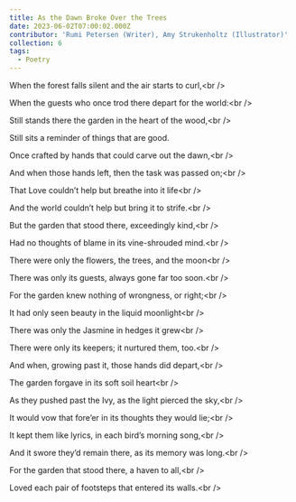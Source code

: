 ```yaml
---
title: As the Dawn Broke Over the Trees
date: 2023-06-02T07:00:02.000Z
contributor: 'Rumi Petersen (Writer), Amy Strukenholtz (Illustrator)'
collection: 6
tags:
  - Poetry
---
```


When the forest falls silent and the air starts to curl,\<br />

When the guests who once trod there depart for the world:\<br />

Still stands there the garden in the heart of the wood,\<br />

Still sits a reminder of things that are good. 

Once crafted by hands that could carve out the dawn,\<br />

And when those hands left, then the task was passed on;\<br />

That Love couldn’t help but breathe into it life\<br />

And the world couldn’t help but bring it to strife.\<br />

But the garden that stood there, exceedingly kind,\<br />

Had no thoughts of blame in its vine-shrouded mind.\<br />

There were only the flowers, the trees, and the moon\<br />

There was only its guests, always gone far too soon.\<br /> 

For the garden knew nothing of wrongness, or right;\<br />

It had only seen beauty in the liquid moonlight\<br /> 

There was only the Jasmine in hedges it grew\<br /> 

There were only its keepers; it nurtured them, too.\<br /> 

And when, growing past it, those hands did depart,\<br />

The garden forgave in its soft soil heart\<br /> 

As they pushed past the Ivy, as the light pierced the sky,\<br /> 

It would vow that fore’er in its thoughts they would lie;\<br />

It kept them like lyrics, in each bird’s morning song,\<br />

And it swore they’d remain there, as its memory was long.\<br />

For the garden that stood there, a haven to all,\<br />

Loved each pair of footsteps that entered its walls.\<br />
